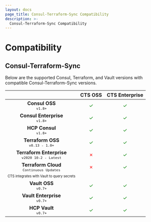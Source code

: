 ```yaml
---
layout: docs
page_title: Consul-Terraform-Sync Compatibility
description: >-
  Consul-Terraform-Sync Compatibility
---
```


# Compatibility

## Consul-Terraform-Sync

Below are the supported Consul, Terraform, and Vault versions with compatible Consul-Terraform-Sync versions.

|                                                                |               **CTS OSS**                |            **CTS Enterprise**            |
| :------------------------------------------------------------: | :--------------------------------------: | :--------------------------------------: |
|             **Consul OSS** <br/><sub>`v1.8+`<sub>              | <span style="color:green"> &check;<span> | <span style="color:green"> &check;<span> |
|          **Consul Enterprise** <br/><sub>`v1.8+`<sub>          | <span style="color:green"> &check;<span> | <span style="color:green"> &check;<span> |
|             **HCP Consul** <br/><sub>`v1.8+`<sub>              | <span style="color:green"> &check;<span> | <span style="color:green"> &check;<span> |
|        **Terraform OSS** <br/><sub>`v0.13 - 1.0+`<sub>         | <span style="color:green"> &check;<span> | <span style="color:green"> &check;<span> |
| **Terraform Enterprise** <br/><sub>`v2020 10-2 - Latest`<sub>  |  <span style="color:red"> &cross;<span>  | <span style="color:green"> &check;<span> |
|    **Terraform Cloud** <br/><sub>`Continuous Updates`<sub>     |  <span style="color:red"> &cross;<span>  | <span style="color:green"> &check;<span> |
| <sub><sub>CTS integrates with Vault to query secrets<sub><sub> |
|              **Vault OSS** <br/><sub>`v0.7+`<sub>              | <span style="color:green"> &check;<span> | <span style="color:green"> &check;<span> |
|          **Vault Enterprise** <br/><sub>`v0.7+`<sub>           | <span style="color:green"> &check;<span> | <span style="color:green"> &check;<span> |
|              **HCP Vault** <br/><sub>`v0.7+`<sub>              | <span style="color:green"> &check;<span> | <span style="color:green"> &check;<span> |
